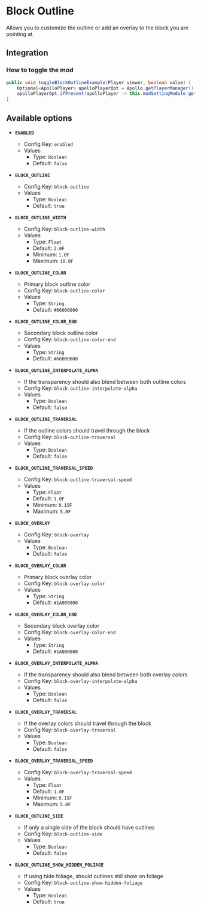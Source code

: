 # Block Outline

Allows you to customize the outline or add an overlay to the block you are pointing at.

## Integration

### How to toggle the mod

```java
public void toggleBlockOutlineExample(Player viewer, boolean value) {
    Optional<ApolloPlayer> apolloPlayerOpt = Apollo.getPlayerManager().getPlayer(viewer.getUniqueId());
    apolloPlayerOpt.ifPresent(apolloPlayer -> this.modSettingModule.getOptions().set(apolloPlayer, ModBlockOutline.ENABLED, value));
}
```

## Available options

- __`ENABLED`__
    - Config Key: `enabled`
    - Values
        - Type: `Boolean`
        - Default: `false`

- __`BLOCK_OUTLINE`__
    - Config Key: `block-outline`
    - Values
        - Type: `Boolean`
        - Default: `true`

- __`BLOCK_OUTLINE_WIDTH`__
    - Config Key: `block-outline-width`
    - Values
        - Type: `Float`
        - Default: `2.0F`
        - Minimum: `1.0F`
        - Maximum: `10.0F`

- __`BLOCK_OUTLINE_COLOR`__
    - Primary block outline color
    - Config Key: `block-outline-color`
    - Values
        - Type: `String`
        - Default: `#66000000`

- __`BLOCK_OUTLINE_COLOR_END`__
    - Secondary block outline color
    - Config Key: `block-outline-color-end`
    - Values
        - Type: `String`
        - Default: `#66000000`

- __`BLOCK_OUTLINE_INTERPOLATE_ALPHA`__
    - If the transparency should also blend between both outline colors
    - Config Key: `block-outline-interpolate-alpha`
    - Values
        - Type: `Boolean`
        - Default: `false`

- __`BLOCK_OUTLINE_TRAVERSAL`__
    - If the outline colors should travel through the block
    - Config Key: `block-outline-traversal`
    - Values
        - Type: `Boolean`
        - Default: `false`

- __`BLOCK_OUTLINE_TRAVERSAL_SPEED`__
    - Config Key: `block-outline-traversal-speed`
    - Values
        - Type: `Float`
        - Default: `1.0F`
        - Minimum: `0.15F`
        - Maximum: `5.0F`

- __`BLOCK_OVERLAY`__
    - Config Key: `block-overlay`
    - Values
        - Type: `Boolean`
        - Default: `false`

- __`BLOCK_OVERLAY_COLOR`__
    - Primary block overlay color
    - Config Key: `block-overlay-color`
    - Values
        - Type: `String`
        - Default: `#1A000000`

- __`BLOCK_OVERLAY_COLOR_END`__
    - Secondary block overlay color
    - Config Key: `block-overlay-color-end`
    - Values
        - Type: `String`
        - Default: `#1A000000`

- __`BLOCK_OVERLAY_INTERPOLATE_ALPHA`__
    - If the transparency should also blend between both overlay colors
    - Config Key: `block-overlay-interpolate-alpha`
    - Values
        - Type: `Boolean`
        - Default: `false`

- __`BLOCK_OVERLAY_TRAVERSAL`__
    - If the overlay colors should travel through the block
    - Config Key: `block-overlay-traversal`
    - Values
        - Type: `Boolean`
        - Default: `false`

- __`BLOCK_OVERLAY_TRAVERSAL_SPEED`__
    - Config Key: `block-overlay-traversal-speed`
    - Values
        - Type: `Float`
        - Default: `1.0F`
        - Minimum: `0.15F`
        - Maximum: `5.0F`

- __`BLOCK_OUTLINE_SIDE`__
    - If only a single side of the block should have outlines
    - Config Key: `block-outline-side`
    - Values
        - Type: `Boolean`
        - Default: `false`

- __`BLOCK_OUTLINE_SHOW_HIDDEN_FOLIAGE`__
    - If using hide foliage, should outlines still show on foliage
    - Config Key: `block-outline-show-hidden-foliage`
    - Values
        - Type: `Boolean`
        - Default: `true`

